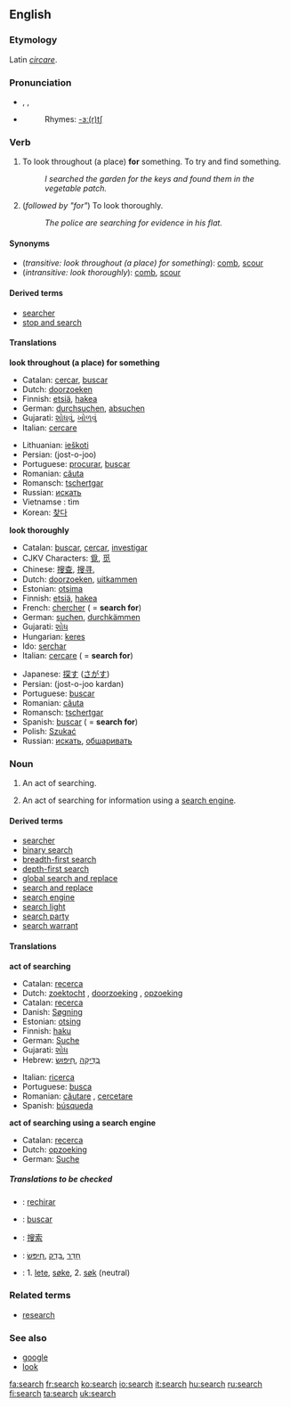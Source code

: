 ==English==

===Etymology===
Latin ''[[circare]]''.

===Pronunciation===
*{{AHD|sûrch}}, {{IPA|/sɜː(r)tʃ/}}, {{SAMPA|/s3:(r)tS/}}
*{{audio|en-us-search.ogg|Audio (US)}}
*:Rhymes: [[Rhymes:English:-ɜː(r)tʃ|-ɜː(r)tʃ]]

===Verb===
{{en-verb|search|es}}

#{{transitive}} To look throughout (a place) '''for''' something.  To try and find something.
#:''I searched the garden for the keys and found them in the vegetable patch.''
#{{intransitive}} (''followed by "for"'') To look thoroughly.
#:''The police are searching for evidence in his flat.''

====Synonyms====
*(''transitive: look throughout (a place) for something''): [[comb]], [[scour]]
*(''intransitive: look thoroughly''): [[comb]], [[scour]]

====Derived terms====
*[[searcher]]
*[[stop and search]]
====Translations====
'''look throughout (a place) for something'''
{{top}}
*Catalan: [[cercar]], [[buscar]]
*Dutch: [[doorzoeken]]
*Finnish: [[etsiä]], [[hakea]]
*German: [[durchsuchen]], [[absuchen]]
*Gujarati: [[શોધવું]], [[ખોળવું]]
*Italian: [[cercare]]
{{mid}}
*Lithuanian: [[ieškoti]]
*Persian: {{FAchar|[[جستجو]]}} (jost-o-joo)
*Portuguese: [[procurar]], [[buscar]]
*Romanian: [[căuta]]
*Romansch: [[tschertgar]] 
*Russian: [[искать]]
*Vietnamse : tìm
*Korean: [[찾다]]
{{bottom}}

'''look thoroughly'''
{{top}}
*Catalan: [[buscar]], [[cercar]], [[investigar]]
*CJKV Characters: [[覓]], [[觅]]
*Chinese: [[搜查]], [[搜寻]], 
*Dutch: [[doorzoeken]], [[uitkammen]]
*Estonian: [[otsima]]
*Finnish: [[etsiä]], [[hakea]]
*French: [[chercher]] ( = '''search for''')
*German: [[suchen]], [[durchkämmen]]
*Gujarati: [[શોધ]]
*Hungarian: [[keres]]
*Ido: [[serchar]]
*Italian: [[cercare]] ( = '''search for''')
{{mid}}
*Japanese: [[探す]] ([[さがす]])
*Persian: {{FAchar|[[جستجو کردن]]}} (jost-o-joo kardan)
*Portuguese: [[buscar]]
*Romanian: [[căuta]]
*Romansch: [[tschertgar]] 
*Spanish: [[buscar]] ( = '''search for''')
*Polish: [[Szukać]]
*Russian: [[искать]], [[обшаривать]]
{{bottom}}

===Noun===
{{en-noun|es}}

#An act of searching.
#{{computing}} An act of searching for information using a [[search engine]].

====Derived terms====
*[[searcher]]
*[[binary search]]
*[[breadth-first search]]
*[[depth-first search]]
*[[global search and replace]]
*[[search and replace]]
*[[search engine]]
*[[search light]]
*[[search party]]
*[[search warrant]]

====Translations====
'''act of searching'''
{{top}}
*Catalan: [[recerca]]
*Dutch: [[zoektocht]] {{f}}, [[doorzoeking]] {{f}}, [[opzoeking]] {{f}}
*Catalan: [[recerca]]
*Danish: [[Søgning]]
*Estonian: [[otsing]]
*Finnish: [[haku]]
*German: [[Suche]] {{f}}
*Gujarati: [[શોધ]]
*Hebrew: &rlm;[[חיפוש|חִיפּוּשׂ]]&lrm;, &rlm;[[בדיקה|בְּדִיקָה]]&lrm;
{{mid}}
*Italian: [[ricerca]] {{f}}
*Portuguese: [[busca]] {{f}}
*Romanian: [[căutare]] {{f}}, [[cercetare]] {{f}}
*Spanish: [[búsqueda]] {{f}}
{{bottom}}

'''act of searching using a search engine'''
{{top}}
*Catalan: [[recerca]]
*Dutch: [[opzoeking]] {{f}}
*German: [[Suche]] {{f}}
{{mid}}
{{bottom}}

=====Translations to be checked=====
<!--Remove this section once all of the translations below have been moved into the tables above.-->
{{checktrans}}

*{{ttbc|Aragonese}}: [[rechirar]]
*{{ttbc|Asturian}}: [[buscar]]<!--Austrian??-->
*{{ttbc|Chinese}}: [[搜索]]
*{{ttbc|Hebrew}}: &rlm;[[חיפש|חִיפּשׂ]]&lrm;, &rlm;[[בדק|בָּדַק]]&lrm;, &rlm;[[חדר|חָדַר]]&lrm;
*{{ttbc|Norwegian}}: 1. [[lete]], [[søke]], 2. [[søk]] (neutral)


===Related terms===
*[[research]]

===See also===
*[[google]]
*[[look]]

[[fa:search]]
[[fr:search]]
[[ko:search]]
[[io:search]]
[[it:search]]
[[hu:search]]
[[ru:search]]
[[fi:search]]
[[ta:search]]
[[uk:search]]